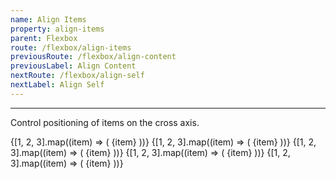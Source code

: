 ```yaml
---
name: Align Items
property: align-items
parent: Flexbox
route: /flexbox/align-items
previousRoute: /flexbox/align-content
previousLabel: Align Content
nextRoute: /flexbox/align-self
nextLabel: Align Self
---
```



<UtilityInfo pattern="items-{stretch|start|center|end|baseline}" />

---

Control positioning of items on the cross axis.

<Grid minWidth="175px">
  <InfoBox caption="Stretch" pattern="items-stretch">
    <Box className="flex h-32 items-stretch bg-blue-100 p-1 rounded">
      {[1, 2, 3].map((item) => (
        <Box
          key={`flex-items-stretch-${item}`}
          className="text-sm bold flex items-center justify-center bg-blue-400 rounded-sm text-blue-100 flex-1 m-1"
        >
          {item}
        </Box>
      ))}
    </Box>
  </InfoBox>
  <InfoBox caption="Start" pattern="items-start">
    <Box className="flex h-32 items-start bg-blue-100 p-1 rounded">
      {[1, 2, 3].map((item) => (
        <Box
          key={`flex-items-start-${item}`}
          className={`text-sm bold flex items-center justify-center bg-blue-400 rounded-sm text-blue-100 flex-1 m-1 h-${item *
            8}`}
        >
          {item}
        </Box>
      ))}
    </Box>
  </InfoBox>
  <InfoBox caption="Center" pattern="items-center">
    <Box className="flex h-32 items-center bg-blue-100 p-1 rounded">
      {[1, 2, 3].map((item) => (
        <Box
          key={`flex-items-center-${item}`}
          className={`text-sm bold flex items-center justify-center bg-blue-400 rounded-sm text-blue-100 flex-1 m-1 h-${item *
            8}`}
        >
          {item}
        </Box>
      ))}
    </Box>
  </InfoBox>
  <InfoBox caption="End" pattern="items-end">
    <Box className="flex h-32 items-end bg-blue-100 p-1 rounded">
      {[1, 2, 3].map((item) => (
        <Box
          key={`flex-items-end-${item}`}
          className={`text-sm bold flex items-center justify-center bg-blue-400 rounded-sm text-blue-100 flex-1 m-1 h-${item *
            8}`}
        >
          {item}
        </Box>
      ))}
    </Box>
  </InfoBox>
  <InfoBox caption="Baseline" pattern="items-baseline">
    <Box className="flex h-32 items-baseline bg-blue-100 p-1 rounded">
      {[1, 2, 3].map((item) => (
        <Box
          key={`flex-items-baseline-${item}`}
          className={`text-sm bold flex items-center justify-center bg-blue-400 rounded-sm text-blue-100 flex-1 m-1 h-${item *
            8}`}
        >
          <Box className="border-b border-blue-200 w-full mx-2 text-center">
            {item}
          </Box>
        </Box>
      ))}
    </Box>
  </InfoBox>
</Grid>
